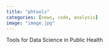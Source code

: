 ```yaml
---
title: "phtools"
categories: [news, code, analysis]
image: "image.jpg"
---
```


Tools for Data Science in Public Health

